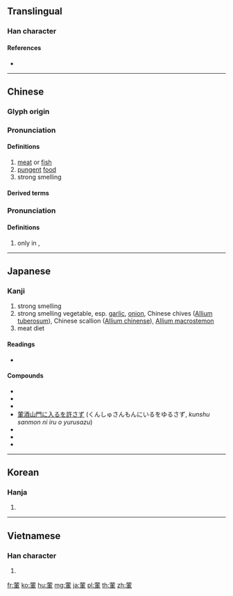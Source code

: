 {{character info/new}}
{{also|荤}}
==Translingual==

===Han character===
{{Han char|rn=140|rad=艸|as=09|sn=15|four=44506|canj=TBJJ}}

====References====
* {{Han ref|kx=1046.230|dkj=31461|dj=1508.020|hdz=53257.040|uh=8477|ud=33911|bh=B8A7|bd=47271}}

----

==Chinese==
{{zh-forms|s=荤}}

===Glyph origin===
{{Han etym}}

===Pronunciation===
{{zh-pron
|m=hūn
|c=fan1
|h=pfs=
|md=
|mn=
|w=
|mc=y
|oc=y
|cat=n
}}

====Definitions====
{{zh-hanzi}}

# [[meat]] or [[fish]]
# [[pungent]] [[food]]
# strong smelling

====Derived terms====
{{der-top}}
{{zh-der|七葷八素|不葷不素|二葷鋪|五葷|冷葷|吃葷飯|戒葷|托葷鹹食|茹葷|葷允|葷湯臘水|葷笑話|葷粥|葷素不忌|葷腥|葷菜|葷辛|葷食|開洋葷|開葷}}
{{der-bottom}}
===Pronunciation===
{{zh-pron
|m=xūn
|c=
|h=pfs=
|md=
|mn=
|w=
|mc=
|oc=
|cat=n
}}

====Definitions====
{{zh-hanzi}}

# only in {{zh-l|葷粥}}, {{zh-l|葷鬻}}

----

==Japanese==

===Kanji===
{{ja-kanji|grade=|rs=艸09}}

# strong smelling
# strong smelling vegetable, esp. [[garlic]], [[onion]], Chinese chives ([[w:Allium tuberosum|Allium tuberosum]]), Chinese scallion ([[w:Allium chinense|Allium chinense]]), [[w:Allium macrostemon|Allium macrostemon]]
# meat diet

====Readings====
* {{ja-readings|on=[[くん]] (kun), [[ぐん]] (gun)|kun=[[なまぐさ]] (namagusa)|nanori=}}

====Compounds====
{{der-top|Compounds}}
* {{ja-r|葷粥|くんいく}}
* {{ja-r|葷菜|くんさい}}
* {{ja-r|葷酒|くんしゅ}}
* [[葷酒山門に入るを許さず]] (くんしゅさんもんにいるをゆるさず, ''kunshu sanmon ni iru o yurusazu'')
* {{ja-r|葷辛|くんしん}}
* {{ja-r|葷羶|くんせん}}
* {{ja-r|五葷|ごくん}}
{{der-bottom}}

----

==Korean==

===Hanja===
{{ko-hanja|hangeul=훈|eumhun=|mr=hun|y=hwun}}

# {{defn|lang=ko|sort=艸09}}

----

==Vietnamese==

===Han character===
{{vi-hantu|[[huân]], [[hôi]]|rs=艸09}}

# {{defn|lang=vi|sort=艸09}}

[[fr:葷]]
[[ko:葷]]
[[hu:葷]]
[[mg:葷]]
[[ja:葷]]
[[pl:葷]]
[[th:葷]]
[[zh:葷]]
